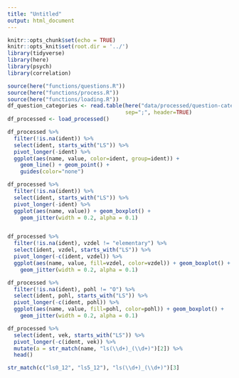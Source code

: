 ```yaml
---
title: "Untitled"
output: html_document
---
```


```r
knitr::opts_chunk$set(echo = TRUE)
knitr::opts_knit$set(root.dir = '../')
library(tidyverse)
library(here)
library(psych)
library(correlation)
```

```r
source(here("functions/questions.R"))
source(here("functions/process.R"))
source(here("functions/loading.R"))
df_question_categories <- read.table(here("data/processed/question-categories.csv"),
                                     sep=";", header=TRUE)
df_processed <- load_processed()
```

```r
df_processed %>%
  filter(!is.na(ident)) %>%
  select(ident, starts_with("LS")) %>%
  pivot_longer(-ident) %>%
  ggplot(aes(name, value, color=ident, group=ident)) +
    geom_line() + geom_point() +
    guides(color="none")
```

```r
df_processed %>%
  filter(!is.na(ident)) %>%
  select(ident, starts_with("LS")) %>%
  pivot_longer(-ident) %>%
  ggplot(aes(name, value)) + geom_boxplot() +
    geom_jitter(width = 0.2, alpha = 0.1)



```

```r
df_processed %>%
  filter(!is.na(ident), vzdel != "elementary") %>%
  select(ident, vzdel, starts_with("LS")) %>%
  pivot_longer(-c(ident, vzdel)) %>%
  ggplot(aes(name, value, fill=vzdel, color=vzdel)) + geom_boxplot() +
    geom_jitter(width = 0.2, alpha = 0.1)
```

```r
df_processed %>%
  filter(!is.na(ident), pohl != "O") %>%
  select(ident, pohl, starts_with("LS")) %>%
  pivot_longer(-c(ident, pohl)) %>%
  ggplot(aes(name, value, fill=pohl, color=pohl)) + geom_boxplot() +
    geom_jitter(width = 0.2, alpha = 0.1)
```

```r
df_processed %>%
  select(ident, vek, starts_with("LS")) %>%
  pivot_longer(-c(ident, vek)) %>%
  mutate(a = str_match(name, "ls(\\d+)_(\\d+)")[2]) %>%
  head()

str_match(c("ls0_12", "ls5_12"), "ls(\\d+)_(\\d+)")[3]
```

